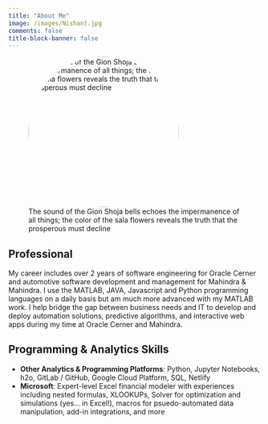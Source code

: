 ```yaml
---
title: "About Me"
image: /images/Nishant.jpg
comments: false
title-block-banner: false
---
```


<style>
.rounded-img {
  border-radius: 50%; /* makes the image round */
  width: 300px; /* width of the image */
  height: 300px; /* height of the image, should be the same as width to maintain aspect ratio */
  object-fit: cover; /* ensures the image covers the area without being stretched */
  overflow: hidden;
  display: inline-block;
}
</style>

![The sound of the Gion Shoja bells echoes the impermanence of all things; the color of the sala flowers reveals the truth that the prosperous must decline](./images/Nishant_2.jpg){.rounded-img}

## Professional

My career includes over 2 years of software engineering for Oracle Cerner and automotive software development and management for Mahindra & Mahindra. I use the MATLAB, JAVA, Javascript and Python programming languages on a daily basis but am much more advanced with my MATLAB work. I help bridge the gap between business needs and IT to develop and deploy automation solutions, predictive algorithms, and interactive web apps during my time at Oracle Cerner and Mahindra.

## Programming & Analytics Skills

-   **Other Analytics & Programming Platforms**: Python, Jupyter Notebooks, h2o, GitLab / GitHub, Google Cloud Platform, SQL, Netlify
-   **Microsoft**: Expert-level Excel financial modeler with experiences including nested formulas, XLOOKUPs, Solver for optimization and simulations (yes... in Excel!), macros for psuedo-automated data manipulation, add-in integrations, and more